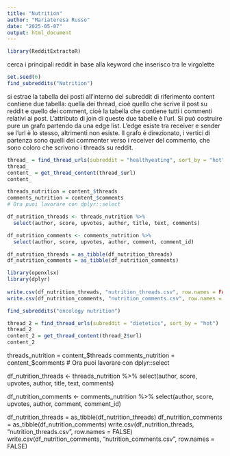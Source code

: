 ```yaml
---
title: "Nutrition"
author: "Mariateresa Russo"
date: "2025-05-07"
output: html_document
---
```


```r
library(RedditExtractoR)
```

cerca i principali reddit in base alla keyword che inserisco tra le virgolette

```r
set.seed(6)
find_subreddits("Nutrition")
```
si estrae la tabella dei posti all'interno del subreddit di riferimento
content contiene due tabella: quella dei thread, cioè quello che scrive il post su reddit e quello dei comment, cioè la tabella che contiene tutti i commenti relativi ai post. L'attributo  di join di queste due tabelle è l'url. Si può costruire pure un grafo partendo da una edge list. L'edge esiste tra receiver e sender se l'url è lo stesso, altrimenti non esiste. Il grafo è direzionato, i vertici di partenza sono quelli dei commenter verso i receiver del commento, che sono coloro che scrivono i threads su reddit.
```r
thread_ = find_thread_urls(subreddit = "healthyeating", sort_by = "hot")
thread_
content_ = get_thread_content(thread_$url)
content_
```



```r
threads_nutrition = content_$threads
comments_nutrition = content_$comments
# Ora puoi lavorare con dplyr::select

df_nutrition_threads <- threads_nutrition %>%
  select(author, score, upvotes, author, title, text, comments)

df_nutrition_comments <- comments_nutrition %>%
  select(author, score, upvotes, author, comment, comment_id)

df_nutrition_threads = as_tibble(df_nutrition_threads)
df_nutrition_comments = as_tibble(df_nutrition_comments)
```

```r
library(openxlsx)
library(dplyr)
  
write.csv(df_nutrition_threads, "nutrition_threads.csv", row.names = FALSE)
write.csv(df_nutrition_comments, "nutrition_comments.csv", row.names = FALSE)
```


```r
find_subreddits("oncology nutrition")
```

```r
thread_2 = find_thread_urls(subreddit = "dietetics", sort_by = "hot")
thread_2
content_2 = get_thread_content(thread_2$url)
content_2
```

threads_nutrition = content_$threads
comments_nutrition = content_$comments
# Ora puoi lavorare con dplyr::select

df_nutrition_threads <- threads_nutrition %>%
  select(author, score, upvotes, author, title, text, comments)

df_nutrition_comments <- comments_nutrition %>%
  select(author, score, upvotes, author, comment, comment_id)

df_nutrition_threads = as_tibble(df_nutrition_threads)
df_nutrition_comments = as_tibble(df_nutrition_comments)
write.csv(df_nutrition_threads, "nutrition_threads.csv", row.names = FALSE)
write.csv(df_nutrition_comments, "nutrition_comments.csv", row.names = FALSE)